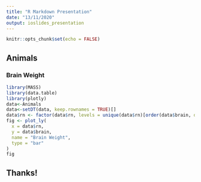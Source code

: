 ---
title: "R Markdown Presentation"
date: "13/11/2020"
output: ioslides_presentation
---

```{r setup, include=FALSE}
knitr::opts_chunk$set(echo = FALSE)
```


## Animals
### Brain Weight

```{r, message=FALSE, warning=FALSE}
library(MASS)
library(data.table)
library(plotly)
data<-Animals
data<-setDT(data, keep.rownames = TRUE)[]
data$rn <- factor(data$rn, levels = unique(data$rn)[order(data$brain, decreasing = TRUE)])
fig <- plot_ly(
  x = data$rn,
  y = data$brain,
  name = "Brain Weight",
  type = "bar"
)
fig
```

## Thanks!